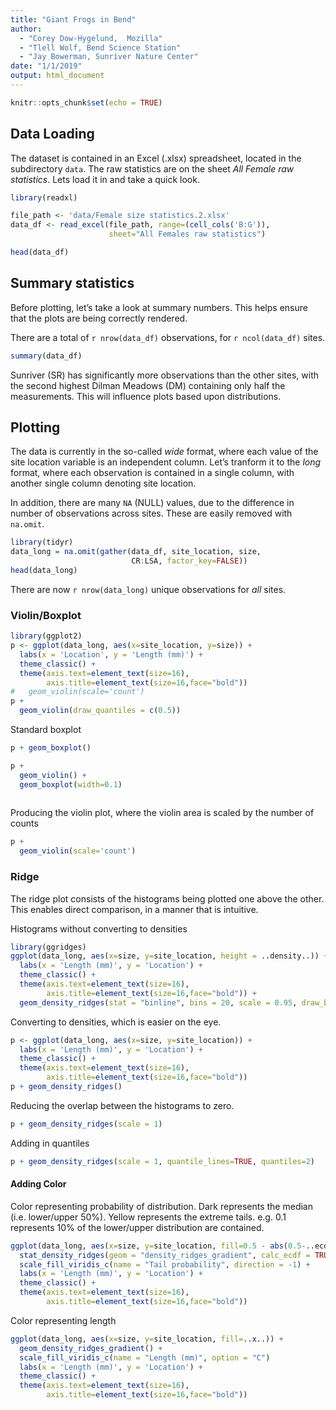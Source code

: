 ```yaml
---
title: "Giant Frogs in Bend"
author: 
  - "Corey Dow-Hygelund,  Mozilla"
  - "Tlell Wolf, Bend Science Station"
  - "Jay Bowerman, Sunriver Nature Center"
date: "1/1/2019"
output: html_document
---
```


```r
knitr::opts_chunk$set(echo = TRUE)
```

## Data Loading

The dataset is contained in an Excel (.xlsx) spreadsheet, located in the subdirectory `data`. The raw statistics are on the sheet _All Female raw statistics_. Lets load it in and take a quick look.
```r
library(readxl)

file_path <- 'data/Female size statistics.2.xlsx'
data_df <- read_excel(file_path, range=(cell_cols('B:G')), 
                      sheet="All Females raw statistics")

head(data_df)
```

## Summary statistics

Before plotting, let's take a look at summary numbers. This helps ensure that the plots are being correctly rendered.

There are a total of `r nrow(data_df)` observations, for `r ncol(data_df)` sites. 


```r
summary(data_df)
```

Sunriver (SR) has significantly more observations than the other sites, with the second highest Dilman Meadows (DM) containing only half the measurements. This will influence plots based upon distributions.  

## Plotting

The data is currently in the so-called _wide_ format, where each value of the site location variable is an independent column. Let's tranform it to the _long_ format, where each observation is contained in a single column, with another single column denoting site location.

In addition, there are many `NA` (NULL) values, due to the difference in number of observations across sites. These are easily removed with `na.omit`. 

```r
library(tidyr)
data_long = na.omit(gather(data_df, site_location, size, 
                           CR:LSA, factor_key=FALSE))
head(data_long)
```

There are now `r nrow(data_long)` unique observations for _all_ sites.


### Violin/Boxplot

```r
library(ggplot2)
p <- ggplot(data_long, aes(x=site_location, y=size)) +
  labs(x = 'Location', y = 'Length (mm)') +
  theme_classic() + 
  theme(axis.text=element_text(size=16),
        axis.title=element_text(size=16,face="bold"))
#   geom_violin(scale='count')
p +  
  geom_violin(draw_quantiles = c(0.5)) 

```

Standard boxplot 
```r
p + geom_boxplot()
```


```r
p +  
  geom_violin() +
  geom_boxplot(width=0.1)
  
```

Producing the violin plot, where the violin area is scaled by the number of counts

```r
p +  
  geom_violin(scale='count')

```

### Ridge

The ridge plot consists of the histograms being plotted one above the other. This enables direct comparison, in a manner that is intuitive.  

Histograms without converting to densities

```r
library(ggridges)
ggplot(data_long, aes(x=size, y=site_location, height = ..density..)) + 
  labs(x = 'Length (mm)', y = 'Location') +
  theme_classic() + 
  theme(axis.text=element_text(size=16),
        axis.title=element_text(size=16,face="bold")) +
  geom_density_ridges(stat = "binline", bins = 20, scale = 0.95, draw_baseline = FALSE)

```


Converting to densities, which is easier on the eye.
```r
p <- ggplot(data_long, aes(x=size, y=site_location)) + 
  labs(x = 'Length (mm)', y = 'Location') +
  theme_classic() + 
  theme(axis.text=element_text(size=16),
        axis.title=element_text(size=16,face="bold"))
p + geom_density_ridges()
```

Reducing the overlap between the histograms to zero.

```r
p + geom_density_ridges(scale = 1)
```

Adding in quantiles

```r
p + geom_density_ridges(scale = 1, quantile_lines=TRUE, quantiles=2)
```

#### Adding Color
Color representing probability of distribution. Dark represents the median (i.e. lower/upper 50%). Yellow represents the extreme tails. e.g. 0.1 represents 10% of the lower/upper distribution are contained. 

```r
ggplot(data_long, aes(x=size, y=site_location, fill=0.5 - abs(0.5-..ecdf..))) + 
  stat_density_ridges(geom = "density_ridges_gradient", calc_ecdf = TRUE) +
  scale_fill_viridis_c(name = "Tail probability", direction = -1) +
  labs(x = 'Length (mm)', y = 'Location') +
  theme_classic() + 
  theme(axis.text=element_text(size=16),
        axis.title=element_text(size=16,face="bold"))
```

Color representing length 
```r
ggplot(data_long, aes(x=size, y=site_location, fill=..x..)) + 
  geom_density_ridges_gradient() +
  scale_fill_viridis_c(name = "Length (mm)", option = "C")
  labs(x = 'Length (mm)', y = 'Location') +
  theme_classic() + 
  theme(axis.text=element_text(size=16),
        axis.title=element_text(size=16,face="bold"))
 
```


